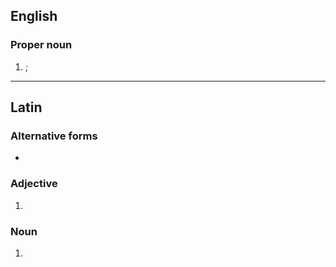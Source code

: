 {{also|jul|Jul|júl|Jul.|júl.}}
==English==

===Proper noun===
{{en-proper noun}}

# {{alternative form of|Jul.|lang=en}}; {{abbreviation of|July|lang=en}}

----

==Latin==

===Alternative forms===
* {{l|la|IUL}}

===Adjective===
{{head|la|adjective}}

# {{abbreviation of|la|[[jus|jūris]] [[uterque|utriusque]] [[licentiātus]]||licensed under both laws}} {{n-g|indicated that the designated matter was [[permitted]] and [[proper]] under all [[civil]] and [[spiritual]] laws}}

===Noun===
{{la-noun|JUL|indecl=1|g=m}}

# {{abbreviation of|la|[[jus|jūris]] [[uterque|utriusque]] [[licentiātus]]||license of both laws}} {{n-g|designates someone's or something's legitimate license to perform both civil and spiritual services; "Licentiate of Both Laws" civil and canon}}